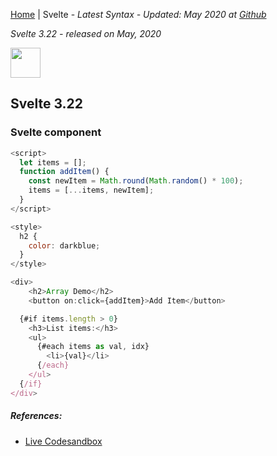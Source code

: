 
[Home](/) | Svelte - _Latest Syntax - Updated: May 2020 at [Github](https://github.com/ngduc/syntax.codes)_

_Svelte 3.22 - released on May, 2020_

<img src="https://upload.wikimedia.org/wikipedia/commons/thumb/1/1b/Svelte_Logo.svg/80px-Svelte_Logo.svg.png" height="48" />

## Svelte 3.22

### Svelte component

```.js
<script>
  let items = [];
  function addItem() {
    const newItem = Math.round(Math.random() * 100);
    items = [...items, newItem];
  }
</script>

<style>
  h2 {
    color: darkblue;
  }
</style>

<div>
	<h2>Array Demo</h2>
	<button on:click={addItem}>Add Item</button>

  {#if items.length > 0}
    <h3>List items:</h3>
    <ul>
      {#each items as val, idx}
        <li>{val}</li>
      {/each}
    </ul>
  {/if}
</div>
```

##### References:
- [Live Codesandbox](https://codesandbox.io/s/svelte-3-2jxgr?file=/App.svelte)
